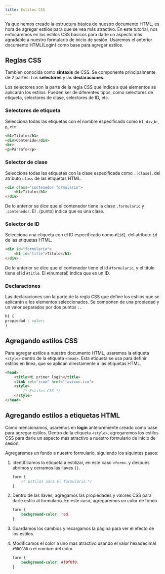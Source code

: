 ```yaml
---
title: Estilos CSS
---
```



Ya que hemos creado la estructura básica de nuestro documento HTML, es hora de agregar estilos para que se vea más atractivo. En este tutorial, nos enfocaremos en los estilos CSS básicos para darle un aspecto más agradable a nuestro formulario de inicio de sesión.
Usaremos el anterior documento HTML(Login) como base para agregar estilos.


## Reglas CSS
Tambien conocida como **sintaxis** de CSS. Se componente principalmente de 2 partes: Los **selectores** y las **declaraciones**.

Los selectores son la parte de la regla CSS que indica a qué elementos se aplicarán los estilos. Pueden ser de diferentes tipos, como selectores de etiqueta, selectores de clase, selectores de ID, etc.

### Selectores de etiqueta
Selecciona todas las etiquetas con el nombre especificado como  `h1`, `div`,`br`, `p`, etc.

```html "h1" "div" "br" "p"
<h1>Titulo</h1>
<div>Contenido</div>
<br>
<p>Párrafo</p>
```


### Selector de clase
Selecciona todas las etiquetas con la clase especificada como `.[clase]`. del atributo `class` de las etiquetas HTML.

```html "contenedor" "formulario"
<div class="contenedor formulario">
    <h1>Titulo</h1>
</div>
```
De lo anterior se dice que el contenedor tiene la clase `.formulario` y `.contenedor`.
El `.`(punto) indica que es una clase.

### Selector de ID
Selecciona una etiqueta con el ID especificado como `#[id]`. del atributo `id` de las etiquetas HTML.

```html "formulario" "title"
<div id="formulario">
    <h1 id="title">Titulo</h1>
</div>
```
De lo anterior se dice que el contenedor tiene el id `#formulario`, y el titulo tiene el id `#title`.
El `#`(numeral) indica que es un ID.


### Declaraciones
Las declaraciones son la parte de la regla CSS que define los estilos que se aplicarán a los elementos seleccionados. Se componen de una propiedad y un valor separados por dos puntos `:`.
```css "propiedad : valor;"
h1 {
propiedad : valor;
}
```

## Agregando estilos CSS
Para agregar estilos a nuestro documento HTML, usaremos la etiqueta `<style>` dentro de la etiqueta `<head>`. Esta etiqueta se usa para definir estilos en línea, que se aplican directamente a las etiquetas HTML.

```html {4-6}
<head>
    <title>Mi primer login</title>
    <link rel="icon" href="favicon.ico">
    <style>
        /* Estilos CSS */
    </style>
</head>
```

## Agregando estilos a etiquetas HTML
Como mencionamos, usaremos en **login** anteioremente creado como base para agregar estilos.
Dentro de la etiqueta `<style>`, agregaremos los estilos CSS para darle un aspecto más atractivo a nuestro formulario de inicio de sesión.

Agregaremos un fondo a nuestro formulario, siguiendo los siquintes pasos:

<Steps>

1. Identificamos la etiqueta a estilizar, en este caso `<form>`. y despues abrimos y cerramos las llaves `{}`.
    ```css
    form {
        /* Estilos para el formulario */
    }
    ```

2. Dentro de las llaves, agregamos las propiedades y valores CSS para darle estilo al formulario. En este caso, agregaremos un color de fondo.

    ```css
    form {
        background-color: red;
    }
    ```
3. Guardamos los cambios y recargamos la página para ver el efecto de los estilos.

4. Modificamos el color a uno mas atractivo usando el valor hexadecimal `#RRGGBB` o el nombre del color.

    ```css
    form {
        background-color: #f0f0f0;
    }
    ```

</Steps>